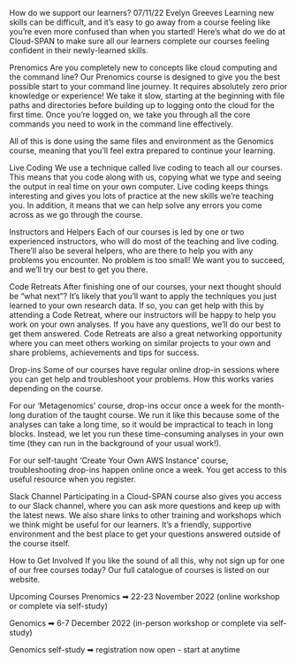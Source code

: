 How do we support our learners?
07/11/22		Evelyn Greeves
Learning new skills can be difficult, and it’s easy to go away from a course feeling like you’re even more confused than when you started! Here's what do we do at Cloud-SPAN to make sure all our learners complete our courses feeling confident in their newly-learned skills.

Prenomics
Are you completely new to concepts like cloud computing and the command line? Our Prenomics course is designed to give you the best possible start to your command line journey. It requires absolutely zero prior knowledge or experience! We take it slow, starting at the beginning with file paths and directories before building up to logging onto the cloud for the first time. Once you’re logged on, we take you through all the core commands you need to work in the command line effectively.

All of this is done using the same files and environment as the Genomics course, meaning that you’ll feel extra prepared to continue your learning.

Live Coding
We use a technique called live coding to teach all our courses. This means that you code along with us, copying what we type and seeing the output in real time on your own computer. Live coding keeps things interesting and gives you lots of practice at the new skills we’re teaching you. In addition, it means that we can help solve any errors you come across as we go through the course.

Instructors and Helpers
Each of our courses is led by one or two experienced instructors, who will do most of the teaching and live coding. There’ll also be several helpers, who are there to help you with any problems you encounter. No problem is too small! We want you to succeed, and we’ll try our best to get you there.

Code Retreats
After finishing one of our courses, your next thought should be “what next”? It’s likely that you’ll want to apply the techniques you just learned to your own research data. If so, you can get help with this by attending a Code Retreat, where our instructors will be happy to help you work on your own analyses. If you have any questions, we’ll do our best to get them answered. Code Retreats are also a great networking opportunity where you can meet others working on similar projects to your own and share problems, achievements and tips for success.

Drop-ins
Some of our courses have regular online drop-in sessions where you can get help and troubleshoot your problems. How this works varies depending on the course.

For our ‘Metagenomics’ course, drop-ins occur once a week for the month-long duration of the taught course. We run it like this because some of the analyses can take a long time, so it would be impractical to teach in long blocks. Instead, we let you run these time-consuming analyses in your own time (they can run in the background of your usual work!).

For our self-taught ‘Create Your Own AWS Instance’ course, troubleshooting drop-ins happen online once a week. You get access to this useful resource when you register.

Slack Channel
Participating in a Cloud-SPAN course also gives you access to our Slack channel, where you can ask more questions and keep up with the latest news. We also share links to other training and workshops which we think might be useful for our learners. It’s a friendly, supportive environment and the best place to get your questions answered outside of the course itself.

How to Get Involved
If you like the sound of all this, why not sign up for one of our free courses today? Our full catalogue of courses is listed on our website.

Upcoming Courses
Prenomics ➡ 22-23 November 2022 (online workshop or complete via self-study)

Genomics ➡ 6-7 December 2022 (in-person workshop or complete via self-study)

Genomics self-study ➡ registration now open - start at anytime

